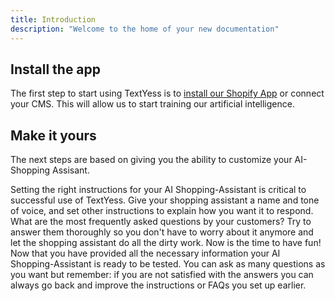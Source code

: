 ```yaml
---
title: Introduction
description: "Welcome to the home of your new documentation"
---
```


## Install the app

The first step to start using TextYess is to [install our Shopify App](https://apps.shopify.com/textyess-1) or connect your CMS. This will allow us to start training our artificial intelligence.

## Make it yours

The next steps are based on giving you the ability to customize your AI-Shopping Assisant.

<Steps>
  <Step title="Customize your instructions">
    Setting the right instructions for your AI Shopping-Assistant is critical to
    successful use of TextYess. Give your shopping assistant a name and tone of
    voice, and set other instructions to explain how you want it to respond.
  </Step>
  <Step title="Insert your FAQs">
    What are the most frequently asked questions by your customers? Try to
    answer them thoroughly so you don't have to worry about it anymore and let
    the shopping assistant do all the dirty work.
  </Step>
  <Step title="Test your AI Shopping-Assistant">
    Now is the time to have fun! Now that you have provided all the necessary
    information your AI Shopping-Assistant is ready to be tested. You can ask as
    many questions as you want but remember: if you are not satisfied with the
    answers you can always go back and improve the instructions or FAQs you set
    up earlier.
  </Step>
</Steps>
